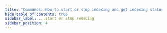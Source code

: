 ```yaml
---
title: "Commands: How to start or stop indexing and get indexing status?"
hide_table_of_contents: true
sidebar_label: ...start or stop reducing
sidebar_position: 4
---
```





<LanguageSwitcher supportedLanguages={supportedLanguages} />

<LanguageContent language="http">
   <StartStopReducingHttp />
</LanguageContent>


<!---
- [How to create or delete database?](../../../client-api/commands/how-to/create-delete-database)

-->